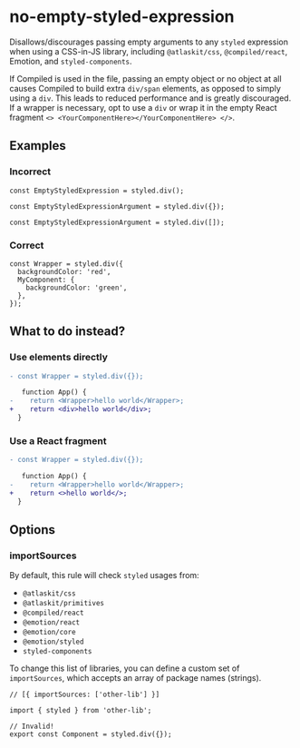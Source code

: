 # no-empty-styled-expression

Disallows/discourages passing empty arguments to any `styled` expression when using a CSS-in-JS library, including `@atlaskit/css`, `@compiled/react`, Emotion, and `styled-components`.

If Compiled is used in the file, passing an empty object or no object at all causes Compiled to build extra `div/span` elements, as opposed to simply using a `div`. This leads to reduced performance and is greatly discouraged. If a wrapper is necessary, opt to use a `div` or wrap it in the empty React fragment `<> <YourComponentHere></YourComponentHere> </>`.

## Examples

### Incorrect

```tsx
const EmptyStyledExpression = styled.div();

const EmptyStyledExpressionArgument = styled.div({});

const EmptyStyledExpressionArgument = styled.div([]);
```

### Correct

```tsx
const Wrapper = styled.div({
  backgroundColor: 'red',
  MyComponent: {
    backgroundColor: 'green',
  },
});
```

## What to do instead?

### Use elements directly

```diff
- const Wrapper = styled.div({});

   function App() {
-    return <Wrapper>hello world</Wrapper>;
+    return <div>hello world</div>;
  }
```

### Use a React fragment

```diff
- const Wrapper = styled.div({});

   function App() {
-    return <Wrapper>hello world</Wrapper>;
+    return <>hello world</>;
  }
```

## Options

### importSources

By default, this rule will check `styled` usages from:

- `@atlaskit/css`
- `@atlaskit/primitives`
- `@compiled/react`
- `@emotion/react`
- `@emotion/core`
- `@emotion/styled`
- `styled-components`

To change this list of libraries, you can define a custom set of `importSources`, which accepts an array of package names (strings).

```tsx
// [{ importSources: ['other-lib'] }]

import { styled } from 'other-lib';

// Invalid!
export const Component = styled.div({});
```
